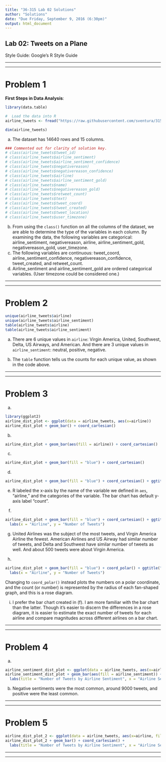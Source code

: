 ```yaml
---
title: "36-315 Lab 02 Solutions"
author: "Solutions"
date: "Due Friday, September 9, 2016 (6:30pm)"
output: html_document
---
```



##  Lab 02:  Tweets on a Plane

Style Guide: Google's R Style Guide


***
***

#  Problem 1

**First Steps in Data Analysis**:  

```r
library(data.table)

#  Load the data into R
airline_tweets <- fread("https://raw.githubusercontent.com/sventura/315-code-and-datasets/master/data/Tweets.csv")
```



```r
dim(airline_tweets)
```

a.  The dataset has 14640 rows and 15 columns.

```r
### Commented out for clarity of solution key.
# class(airline_tweets$tweet_id)
# class(airline_tweets$airline_sentiment)
# class(airline_tweets$airline_sentiment_confidence)
# class(airline_tweets$negativereason)
# class(airline_tweets$negativereason_confidence)
# class(airline_tweets$airline)
# class(airline_tweets$airline_sentiment_gold)
# class(airline_tweets$name)
# class(airline_tweets$negativereason_gold)
# class(airline_tweets$retweet_count)
# class(airline_tweets$text)
# class(airline_tweets$tweet_coord)
# class(airline_tweets$tweet_created)
# class(airline_tweets$tweet_location)
# class(airline_tweets$user_timezone)
```

b.  From using the `class()` function on all the columns of the dataset, we are able to determine the type of the variables in each column. By examining the data, the following variables are categorical: airline_sentiment, negativereason, airline, airline_sentiment_gold, negativereason_gold, user_timezone.
c.  The following variables are continuous: tweet_coord, airline_sentiment_confidence, negativereason_confidence, tweet_created, and retweet_count.
d.  Airline_sentiment and airline_sentiment_gold are ordered categorical variables. (User timezone could be considered one.)

***
***


#  Problem 2

```r
unique(airline_tweets$airline)
unique(airline_tweets$airline_sentiment)
table(airline_tweets$airline)
table(airline_tweets$airline_sentiment)
```

a.  There are 6 unique values in `airline`: Virgin America, United, Southwest, Delta, US Airways, and American. And there are 3 unique values in `airline_sentiment`: neutral, positive, negative.

b.  The `table` function tells us the counts for each unique value, as shown in the code above.


***
***


#  Problem 3

a.
```r
library(ggplot2)
airline_dist_plot <- ggplot(data = airline_tweets, aes(x=airline))
airline_dist_plot + geom_bar() + coord_cartesian()
```

b.
```r
airline_dist_plot + geom_bar(aes(fill = airline)) + coord_cartesian()
```

c. 
```r
airline_dist_plot + geom_bar(fill = "blue") + coord_cartesian()
```

d.  
```r
airline_dist_plot + geom_bar(fill = "blue") + coord_cartesian() + ggtitle("Number of Tweets by Airlines")
```

e.  R labeled the x-axis by the name of the variable we defined in `aes`, "airline," and the categories of the variable. The bar chart has default y-axis label "count".

f. 
```r
airline_dist_plot + geom_bar(fill = "blue") + coord_cartesian() + ggtitle("Number of Tweets by Airlines") + 
  labs(x = "Airline", y = "Number of Tweets")
```

g.  United Airlines was the subject of the most tweets, and Virgin America Airline the fewest. American Airlines and US Airway had similar number of tweets, and Delta and Southwest have similar number of tweets as well. And about 500 tweets were about Virgin America.

h.
```r
airline_dist_plot + geom_bar(fill = "blue") + coord_polar() + ggtitle("Number of Tweets by Airlines") + 
  labs(x = "Airline", y = "Number of Tweets")
```

Changing to `coord_polar()` instead plots the numbers on a polar coordinate, and the count (or number) is represented by the radius of each fan-shaped graph, and this is a rose diagram.

i.  I prefer the bar chart created in (f). I am more familiar with the bar chart than the latter. Though it's easier to discern the differences in a rose diagram, it is easier to estimate the exact number of tweets for each airline and compare magnitudes across different airlines on a bar chart.

***
***


#  Problem 4

a. 
```r
airline_sentiment_dist_plot <- ggplot(data = airline_tweets, aes(x=airline_sentiment))
airline_sentiment_dist_plot + geom_bar(aes(fill = airline_sentiment)) + coord_cartesian() + 
  labs(title = "Number of Tweets by Airline Sentiment", x = "Airline Sentiment", y = "Number of Tweets")
```

b.  Negative sentiments were the most common, around 9000 tweets, and positive were the least common.


***
***


#  Problem 5

```r
airline_dist_plot_2 <- ggplot(data = airline_tweets, aes(x=airline, fill=airline_sentiment))
airline_dist_plot_2 + geom_bar() + coord_cartesian() + 
  labs(title = "Number of Tweets by Airline Sentiment", x = "Airline Sentiment", y = "Number of Tweets")
```

***
***

